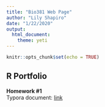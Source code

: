 ```yaml
---
title: "Bio381 Web Page"
author: "Lily Shapiro"
date: "1/22/2020"
output: 
  html_document: 
    theme: yeti
---
```


```r
knitr::opts_chunk$set(echo = TRUE)
```

## R Portfolio 

**Homework #1**
<br/>
Typora document:
[link](Practice.html)



